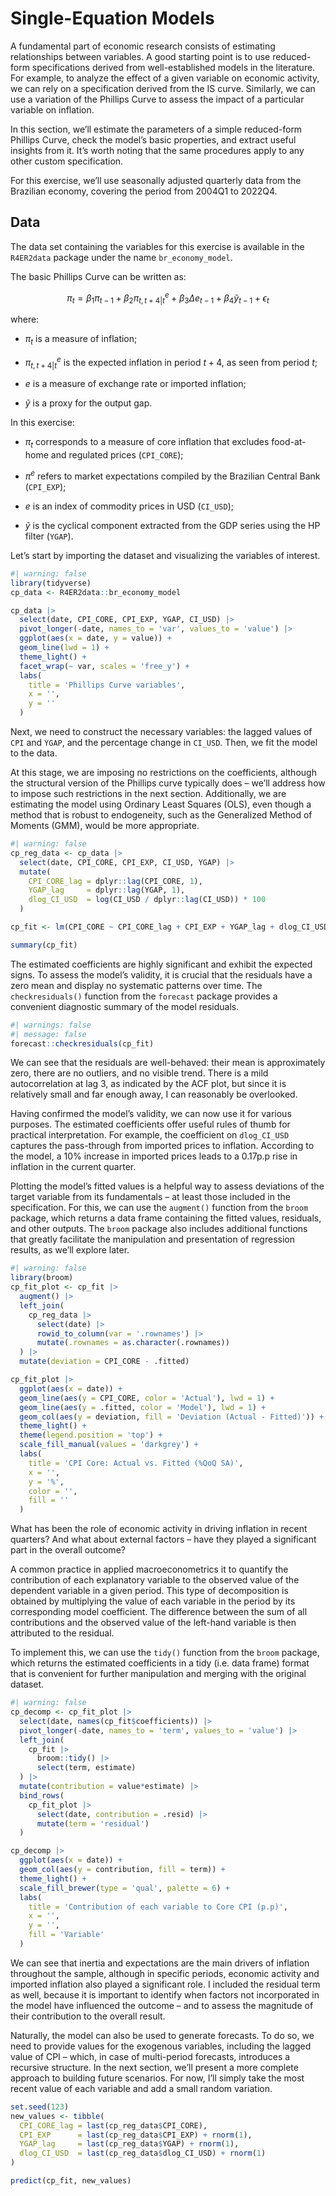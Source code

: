 # Single-Equation Models

A fundamental part of economic research consists of estimating relationships between variables. A good starting point is to use reduced-form specifications derived from well-established models in the literature. For example, to analyze the effect of a given variable on economic activity, we can rely on a specification derived from the IS curve. Similarly, we can use a variation of the Phillips Curve to assess the impact of a particular variable on inflation.

In this section, we'll estimate the parameters of a simple reduced-form Phillips Curve, check the model's basic properties, and extract useful insights from it. It's worth noting that the same procedures apply to any other custom specification.

For this exercise, we'll use seasonally adjusted quarterly data from the Brazilian economy, covering the period from 2004Q1 to 2022Q4. 

::: {.callout-tip}
## Data
The data set containing the variables for this exercise is available in the `R4ER2data` package under the name `br_economy_model`.
:::

The basic Phillips Curve can be written as:

$$ \pi_t = \beta_1\pi_{t-1} + \beta_2\pi^{e}_{t,t+4|t} + \beta_3\Delta e_{t-1} + \beta_4\tilde{y}_{t-1} + \epsilon_t $$ 

where:

-   $\pi_t$ is a measure of inflation;

-   $\pi^{e}_{t,t+4|t}$ is the expected inflation in period $t+4$, as seen from period $t$;

-   $e$ is a measure of exchange rate or imported inflation;

-   $\tilde{y}$ is a proxy for the output gap.

In this exercise:

-   $\pi_t$ corresponds to a measure of core inflation that excludes food-at-home and regulated prices (`CPI_CORE`);

-   $\pi^{e}$ refers to market expectations compiled by the Brazilian Central Bank (`CPI_EXP`);

-   $e$ is an index of commodity prices in USD (`CI_USD`);

-   $\tilde{y}$ is the cyclical component extracted from the GDP series using the HP filter (`YGAP`).

Let's start by importing the dataset and visualizing the variables of interest.

```r
#| warning: false
library(tidyverse)
cp_data <- R4ER2data::br_economy_model 

cp_data |> 
  select(date, CPI_CORE, CPI_EXP, YGAP, CI_USD) |> 
  pivot_longer(-date, names_to = 'var', values_to = 'value') |> 
  ggplot(aes(x = date, y = value)) +
  geom_line(lwd = 1) +
  theme_light() +
  facet_wrap(~ var, scales = 'free_y') +
  labs(
    title = 'Phillips Curve variables',
    x = '',
    y = ''
  )
```

Next, we need to construct the necessary variables: the lagged values of `CPI` and `YGAP`, and the percentage change in `CI_USD`. Then, we fit the model to the data.

At this stage, we are imposing no restrictions on the coefficients, although the structural version of the Phillips curve typically does -- we'll address how to impose such restrictions in the next section. Additionally, we are estimating the model using Ordinary Least Squares (OLS), even though a method that is robust to endogeneity, such as the Generalized Method of Moments (GMM), would be more appropriate.

```r
#| warning: false
cp_reg_data <- cp_data |> 
  select(date, CPI_CORE, CPI_EXP, CI_USD, YGAP) |> 
  mutate(
    CPI_CORE_lag = dplyr::lag(CPI_CORE, 1),
    YGAP_lag     = dplyr::lag(YGAP, 1),
    dlog_CI_USD  = log(CI_USD / dplyr::lag(CI_USD)) * 100
  )

cp_fit <- lm(CPI_CORE ~ CPI_CORE_lag + CPI_EXP + YGAP_lag + dlog_CI_USD -1, cp_reg_data)

summary(cp_fit)
```

The estimated coefficients are highly significant and exhibit the expected signs. To assess the model's validity, it is crucial that the residuals have a zero mean and display no systematic patterns over time. The `checkresiduals()` function from the `forecast` package provides a convenient diagnostic summary of the model residuals.

```r
#| warnings: false
#| message: false
forecast::checkresiduals(cp_fit)
```

We can see that the residuals are well-behaved: their mean is approximately zero, there are no outliers, and no visible trend. There is a mild autocorrelation at lag 3, as indicated by the ACF plot, but since it is relatively small and far enough away, I can reasonably be overlooked.

Having confirmed the model's validity, we can now use it for various purposes. The estimated coefficients offer useful rules of thumb for practical interpretation. For example, the coefficient on `dlog_CI_USD` captures the pass-through from imported prices to inflation. According to the model, a 10% increase in imported prices leads to a 0.17p.p rise in inflation in the current quarter.

Plotting the model's fitted values is a helpful way to assess deviations of the target variable from its fundamentals -- at least those included in the specification. For this, we can use the `augment()` function from the `broom` package, which returns a data frame containing the fitted values, residuals, and other outputs. The `broom` package also includes additional functions that greatly facilitate the manipulation and presentation of regression results, as we'll explore later.

```r
#| warning: false
library(broom)
cp_fit_plot <- cp_fit |> 
  augment() |> 
  left_join(
    cp_reg_data |> 
      select(date) |> 
      rowid_to_column(var = '.rownames') |> 
      mutate(.rownames = as.character(.rownames))
  ) |> 
  mutate(deviation = CPI_CORE - .fitted)

cp_fit_plot |> 
  ggplot(aes(x = date)) +
  geom_line(aes(y = CPI_CORE, color = 'Actual'), lwd = 1) +
  geom_line(aes(y = .fitted, color = 'Model'), lwd = 1) +
  geom_col(aes(y = deviation, fill = 'Deviation (Actual - Fitted)')) +
  theme_light() +
  theme(legend.position = 'top') +
  scale_fill_manual(values = 'darkgrey') +
  labs(
    title = 'CPI Core: Actual vs. Fitted (%QoQ SA)',
    x = '',
    y = '%',
    color = '',
    fill = ''
  )
```

What has been the role of economic activity in driving inflation in recent quarters? And what about external factors -- have they played a significant part in the overall outcome?

A common practice in applied macroeconometrics it to quantify the contribution of each explanatory variable to the observed value of the dependent variable in a given period. This type of decomposition is obtained by multiplying the value of each variable in the period by its corresponding model coefficient. The difference between the sum of all contributions and the observed value of the left-hand variable is then attributed to the residual.

To implement this, we can use the `tidy()` function from the `broom` package, which returns the estimated coefficients in a tidy (i.e. data frame) format that is convenient for further manipulation and merging with the original dataset.

```r
#| warning: false
cp_decomp <- cp_fit_plot |> 
  select(date, names(cp_fit$coefficients)) |> 
  pivot_longer(-date, names_to = 'term', values_to = 'value') |> 
  left_join(
    cp_fit |> 
      broom::tidy() |> 
      select(term, estimate)
  ) |> 
  mutate(contribution = value*estimate) |> 
  bind_rows(
    cp_fit_plot |> 
      select(date, contribution = .resid) |> 
      mutate(term = 'residual')
  )

cp_decomp |> 
  ggplot(aes(x = date)) +
  geom_col(aes(y = contribution, fill = term)) +
  theme_light() +
  scale_fill_brewer(type = 'qual', palette = 6) +
  labs(
    title = 'Contribution of each variable to Core CPI (p.p)',
    x = '', 
    y = '', 
    fill = 'Variable'
  )
```

We can see that inertia and expectations are the main drivers of inflation throughout the sample, although in specific periods, economic activity and imported inflation also played a significant role. I included the residual term as well, because it is important to identify when factors not incorporated in the model have influenced the outcome -- and to assess the magnitude of their contribution to the overall result.

Naturally, the model can also be used to generate forecasts. To do so, we need to provide values for the exogenous variables, including the lagged value of CPI -- which, in case of multi-period forecasts, introduces a recursive structure. In the next section, we'll present a more complete approach to building future scenarios. For now, I'll simply take the most recent value of each variable and add a small random variation.

```r
set.seed(123)
new_values <- tibble(
  CPI_CORE_lag = last(cp_reg_data$CPI_CORE),
  CPI_EXP      = last(cp_reg_data$CPI_EXP) + rnorm(1),
  YGAP_lag     = last(cp_reg_data$YGAP) + rnorm(1),
  dlog_CI_USD  = last(cp_reg_data$dlog_CI_USD) + rnorm(1)
)

predict(cp_fit, new_values)
```
